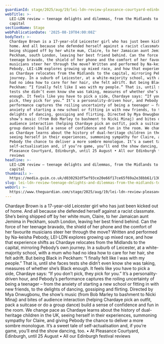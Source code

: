 ```yaml
---
guardianId: stage/2025/aug/19/lei-ldn-review-pleasance-courtyard-edinburgh
webTitle: >-
  LEI-LDN review – teenage delights and dilemmas, from the Midlands to the
  capital
sectionName: Stage
webPublicationDate: '2025-08-19T04:00:08Z'
bodyText: >-
  Chardaye Brown is a 17-year-old Leicester girl who has just been kicked out of
  home. And all because she defended herself against a racist classmate. She’s
  being shipped off by her white mum, Claire, to her Jamaican aunt Jemima in
  Peckham, south London, leaving her best friend behind. Can the force of her
  teenage bravado, the shield of her phone and the comfort of her favourite
  musicians steer her through the move? Written and performed by Na-keisha
  Pebody, LEI-LDN explores growing up mixed race, and how that experience shifts
  as Chardaye relocates from the Midlands to the capital, mirroring Pebody’s own
  journey. In a suburb of Leicester, at a white-majority school, with a mum who
  had no idea how to care for her hair, she felt adrift. But being Black in
  Peckham: “I finally felt like I was with my people.” That is, until she faces
  tests she didn’t even know she was taking, measures of whether she’s Black
  enough. It feels like you have to pick a side, Chardaye says: “If you don’t
  pick, they pick for you.” It’s a personality-driven hour, and Pebody’s
  performance captures the roiling uncertainty of being a teenager – from the
  anxiety of starting a new school or fitting in with new friends, to the
  delights of dancing, gossiping and flirting. Directed by Mya Onwugbonu, the
  show’s music (from Bob Marley to bashment to Nicki Minaj) and bites of
  audience interaction (helping Chardaye pick an outfit, pack a suitcase or do a
  group dance) build a sense of confidence and fun in the room. We change pace
  as Chardaye learns about the history of dual-heritage children in the UK,
  seeing herself in their experiences, summoning sympathy for Claire, and giving
  Pebody the chance to deliver a more sombre monologue. It’s a sweet tale of
  self-actualisation and, if you’re game, you’ll end the show dancing, too. • At
  Pleasance Courtyard, Edinburgh, until 25 August • All our Edinburgh festival
  reviews
headline: >-
  LEI-LDN review – teenage delights and dilemmas, from the Midlands to the
  capital
thumbnail: >-
  https://media.guim.co.uk/d030292df5ef93ce20e66f17ce65f69a2e38bb61/1305_771_3674_2939/500.jpg
slug: lei-ldn-review-teenage-delights-and-dilemmas-from-the-midlands-to-the-capital
webUrl: >-
  https://www.theguardian.com/stage/2025/aug/19/lei-ldn-review-pleasance-courtyard-edinburgh
---
```

Chardaye Brown is a 17-year-old Leicester girl who has just been kicked out of home. And all because she defended herself against a racist classmate. She’s being shipped off by her white mum, Claire, to her Jamaican aunt Jemima in Peckham, south London, leaving her best friend behind. Can the force of her teenage bravado, the shield of her phone and the comfort of her favourite musicians steer her through the move? Written and performed by Na-keisha Pebody, LEI-LDN explores growing up mixed race, and how that experience shifts as Chardaye relocates from the Midlands to the capital, mirroring Pebody’s own journey. In a suburb of Leicester, at a white-majority school, with a mum who had no idea how to care for her hair, she felt adrift. But being Black in Peckham: “I finally felt like I was with my people.” That is, until she faces tests she didn’t even know she was taking, measures of whether she’s Black enough. It feels like you have to pick a side, Chardaye says: “If you don’t pick, they pick for you.” It’s a personality-driven hour, and Pebody’s performance captures the roiling uncertainty of being a teenager – from the anxiety of starting a new school or fitting in with new friends, to the delights of dancing, gossiping and flirting. Directed by Mya Onwugbonu, the show’s music (from Bob Marley to bashment to Nicki Minaj) and bites of audience interaction (helping Chardaye pick an outfit, pack a suitcase or do a group dance) build a sense of confidence and fun in the room. We change pace as Chardaye learns about the history of dual-heritage children in the UK, seeing herself in their experiences, summoning sympathy for Claire, and giving Pebody the chance to deliver a more sombre monologue. It’s a sweet tale of self-actualisation and, if you’re game, you’ll end the show dancing, too. • At Pleasance Courtyard, Edinburgh, until 25 August • All our Edinburgh festival reviews
